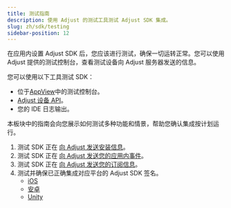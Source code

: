```yaml
---
title: 测试指南
description: 使用 Adjust 的测试工具测试 Adjust SDK 集成。
slug: zh/sdk/testing
sidebar-position: 12
---
```


在应用内设置 Adjust SDK 后，您应该进行测试，确保一切运转正常。您可以使用 Adjust 提供的测试控制台，查看测试设备向 Adjust 服务器发送的信息。

您可以使用以下工具测试 SDK：

- 位于[AppView](https://help.adjust.com/zh/article/testing-console)中的测试控制台。
- [Adjust 设备 API](/zh/api/device-api)。
- 您的 IDE 日志输出。

本板块中的指南会向您展示如何测试多种功能和情景，帮助您确认集成按计划运行。

1. 测试 SDK 正在 [向 Adjust 发送安装信息](/zh/sdk/testing/install-recording)。
2. 测试 SDK 正在 [向 Adjust 发送您的应用内事件](/zh/sdk/testing/event-recording)。
3. 测试 SDK 正在 [向 Adjust 发送您的订阅信息](/zh/sdk/testing/subscription-recording)。
4. 测试并确保已正确集成对应平台的 Adjust SDK 签名。
   - [iOS](/zh/sdk/ios/integrations/signature-library)
   - [安卓](/zh/sdk/android/integrations/signature-library)
   - [Unity](/zh/sdk/unity/integrations/signature-library)
